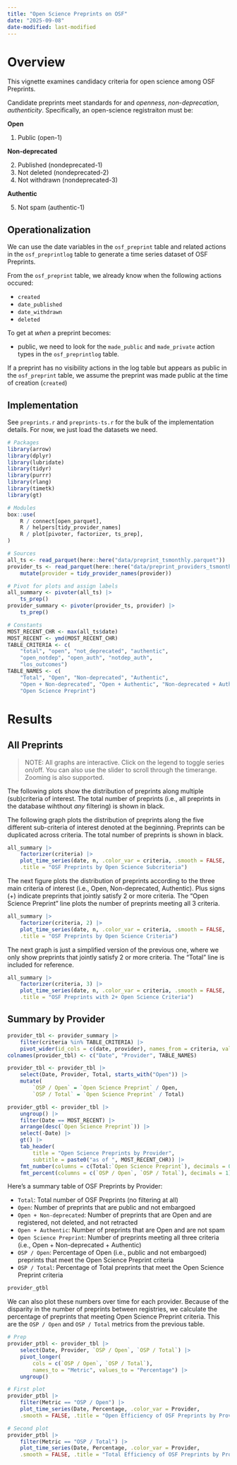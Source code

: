 ```yaml
---
title: "Open Science Preprints on OSF"
date: "2025-09-08"
date-modified: last-modified
---
```


# Overview

This vignette examines candidacy criteria for open science among OSF Preprints.

Candidate preprints meet standards for and *openness*, *non-deprecation*, *authenticity*.  Specifically, an open-science registraiton must be:


**Open**

1. Public (open-1)

**Non-deprecated**

2. Published (nondeprecated-1)
3. Not deleted (nondeprecated-2)
4. Not withdrawn (nondeprecated-3)

**Authentic**

5. Not spam (authentic-1)

## Operationalization

We can use the date variables in the `osf_preprint` table and related actions in the `osf_preprintlog` table to generate a time series dataset of OSF Preprints. 

From the `osf_preprint` table, we already know when the following actions occured:

- `created`
- `date_published`
- `date_withdrawn`
- `deleted`

To get at *when* a preprint becomes: 

- public, we need to look for the `made_public` and `made_private` action types in the `osf_preprintlog` table.  

If a preprint has no visibility actions in the log table but appears as public in the `osf_preprint` table, we assume the preprint was made public at the time of creation (`created`)

## Implementation

See `preprints.r` and `preprints-ts.r` for the bulk of the implementation details.  For now, we just load the datasets we need.

```r
# Packages
library(arrow)
library(dplyr)
library(lubridate)
library(tidyr)
library(purrr)
library(rlang)
library(timetk)
library(gt)

# Modules
box::use(
    R / connect[open_parquet],
    R / helpers[tidy_provider_names] 
    R / plot[pivoter, factorizer, ts_prep],
)

# Sources
all_ts <- read_parquet(here::here("data/preprint_tsmonthly.parquet"))
provider_ts <- read_parquet(here::here("data/preprint_providers_tsmonthly.parquet")) |>
    mutate(provider = tidy_provider_names(provider))

# Pivot for plots and assign labels
all_summary <- pivoter(all_ts) |>
    ts_prep()
provider_summary <- pivoter(provider_ts, provider) |>
    ts_prep()

# Constants
MOST_RECENT_CHR <- max(all_ts$date)
MOST_RECENT <- ymd(MOST_RECENT_CHR)
TABLE_CRITERIA <- c(
    "total", "open", "not_deprecated", "authentic",
    "open_notdep", "open_auth", "notdep_auth",
    "los_outcomes")
TABLE_NAMES <- c(
    "Total", "Open", "Non-deprecated", "Authentic",
    "Open + Non-deprecated", "Open + Authentic", "Non-deprecated + Authentic",
    "Open Science Preprint")
```


# Results

## All Preprints

> NOTE: All graphs are interactive.  Click on the legend to toggle series on/off.  You can also use the slider to scroll through the timerange.  Zooming is also supported.

The following plots show the distribution of preprints along multiple (sub)criteria of interest.  The total number of preprints (i.e., all preprints in the database wihthout *any* filtering) is shown in black.

The following graph plots the distribution of preprints along the five different sub-criteria of interest denoted at the beginning.  Preprints can be duplicated across criteria.  The total number of preprints is shown in black.

```r
all_summary |>
    factorizer(criteria) |>
    plot_time_series(date, n, .color_var = criteria, .smooth = FALSE,
    .title = "OSF Preprints by Open Science Subcriteria")
```

The next figure plots the distribution of preprints according to the three main criteria of interest (i.e., Open, Non-deprecated, Authentic).  Plus signs (+) indicate preprints that jointly satisfy 2 or more criteria.  The "Open Science Preprint" line plots the number of preprints meeting all 3 criteria.

```r
all_summary |>
    factorizer(criteria, 2) |>
    plot_time_series(date, n, .color_var = criteria, .smooth = FALSE,
    .title = "OSF Preprints by Open Science Criteria")

```

The next graph is just a simplified version of the previous one, where we only show preprints that jointly satisfy 2 or more criteria.  The "Total" line is included for reference.

```r
all_summary |> 
    factorizer(criteria, 3) |>
    plot_time_series(date, n, .color_var = criteria, .smooth = FALSE,
    .title = "OSF Preprints with 2+ Open Science Criteria")
```


## Summary by Provider

```r
provider_tbl <- provider_summary |>
    filter(criteria %in% TABLE_CRITERIA) |>
    pivot_wider(id_cols = c(date, provider), names_from = criteria, values_from = n)
colnames(provider_tbl) <- c("Date", "Provider", TABLE_NAMES)

provider_tbl <- provider_tbl |>
    select(Date, Provider, Total, starts_with("Open")) |>
    mutate(
        `OSP / Open` = `Open Science Preprint` / Open,
        `OSP / Total` = `Open Science Preprint` / Total)

provider_gtbl <- provider_tbl |>
    ungroup() |>
    filter(Date == MOST_RECENT) |>
    arrange(desc(`Open Science Preprint`)) |>
    select(-Date) |>
    gt() |>
    tab_header(
        title = "Open Science Preprints by Provider",
        subtitle = paste0("as of ", MOST_RECENT_CHR)) |>
    fmt_number(columns = c(Total:`Open Science Preprint`), decimals = 0) |>
    fmt_percent(columns = c(`OSP / Open`, `OSP / Total`), decimals = 1) 
```


Here's a summary table of OSF Preprints by Provider:

- `Total`: Total number of OSF Preprints (no filtering at all)
- `Open`: Number of preprints that are public and not embargoed
- `Open + Non-deprecated`: Number of preprints that are Open and are registered, not deleted, and not retracted
- `Open + Authentic`: Number of preprints that are Open and are not spam
- `Open Science Preprint`: Number of preprints meeting all three criteria (i.e., Open + Non-deprecated + Authentic)
- `OSP / Open`: Percentage of Open (i.e., public and not embargoed) preprints that meet the Open Science Preprint criteria
- `OSP / Total`: Percentage of Total preprints that meet the Open Science Preprint criteria

```r
provider_gtbl
```

We can also plot these numbers over time for each provider.  Because of the disparity in the number of preprints between registries, we calculate the percentage of preprints that meeting Open Science Preprint criteria.  This are the `OSP / Open` and `OSP / Total` metrics from the previous table.

```r
# Prep
provider_ptbl <- provider_tbl |>
    select(Date, Provider, `OSP / Open`, `OSP / Total`) |>
    pivot_longer(
        cols = c(`OSP / Open`, `OSP / Total`),
        names_to = "Metric", values_to = "Percentage") |>
    ungroup()

# First plot
provider_ptbl |>
    filter(Metric == "OSP / Open") |>
    plot_time_series(Date, Percentage, .color_var = Provider,
    .smooth = FALSE, .title = "Open Efficiency of OSF Preprints by Provider")
```

```r
# Second plot
provider_ptbl |>
    filter(Metric == "OSP / Total") |>
    plot_time_series(Date, Percentage, .color_var = Provider,
    .smooth = FALSE, .title = "Total Efficiency of OSF Preprints by Provider")
```